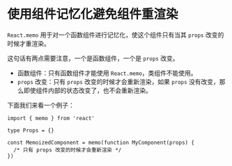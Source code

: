 # 使用组件记忆化避免组件重渲染

`React.memo` 用于对一个函数组件进行记忆化，使这个组件只有当其 `props` 改变的时候才重渲染。

这句话有两点需要注意，一个是函数组件，一个是 `props` 改变。

- 函数组件：只有函数组件才能使用 `React.memo`，类组件不能使用。
- `props` 改变：只有 `props` 改变的时候才会重新渲染，如果 `props` 没有改变，那么即使组件内部的状态改变了，也不会重新渲染。

下面我们来看一个例子：

```tsx
import { memo } from 'react'

type Props = {}

const MemoizedComponent = memo(function MyComponent(props) {
  /* 只有 props 改变的时候才会重新渲染 */
})
```


<CodeBox />
